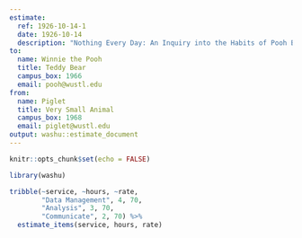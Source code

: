```yaml
---
estimate:
  ref: 1926-10-14-1
  date: 1926-10-14
  description: "Nothing Every Day: An Inquiry into the Habits of Pooh Bears"
to:
  name: Winnie the Pooh
  title: Teddy Bear
  campus_box: 1966
  email: pooh@wustl.edu
from:
  name: Piglet
  title: Very Small Animal
  campus_box: 1968
  email: piglet@wustl.edu
output: washu::estimate_document
---
```


```r
knitr::opts_chunk$set(echo = FALSE)

library(washu)
```

```r
tribble(~service, ~hours, ~rate,
        "Data Management", 4, 70,
        "Analysis", 3, 70,
        "Communicate", 2, 70) %>%
  estimate_items(service, hours, rate)
```
